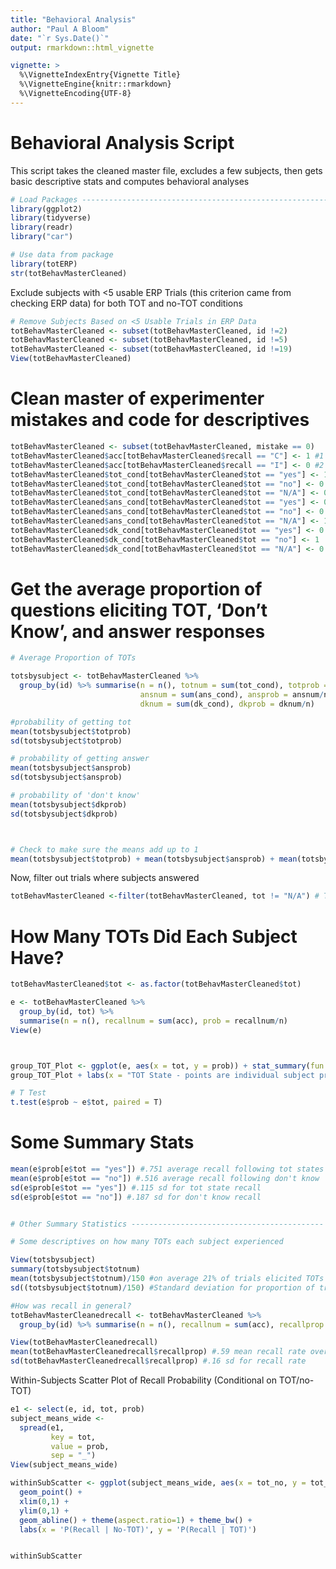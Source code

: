 ```yaml
---
title: "Behavioral Analysis"
author: "Paul A Bloom"
date: "`r Sys.Date()`"
output: rmarkdown::html_vignette

vignette: >
  %\VignetteIndexEntry{Vignette Title}
  %\VignetteEngine{knitr::rmarkdown}
  %\VignetteEncoding{UTF-8}
---
```


# Behavioral Analysis Script

This script takes the cleaned master file, excludes a few subjects, then gets basic descriptive stats and computes behavioral analyses


```r
# Load Packages -----------------------------------------------------------
library(ggplot2)
library(tidyverse)
library(readr)
library("car")

# Use data from package
library(totERP)
str(totBehavMasterCleaned)
```

Exclude subjects with <5 usable ERP Trials (this criterion came from checking ERP data) for both TOT and no-TOT conditions
```r
# Remove Subjects Based on <5 Usable Trials in ERP Data
totBehavMasterCleaned <- subset(totBehavMasterCleaned, id !=2)
totBehavMasterCleaned <- subset(totBehavMasterCleaned, id !=5)
totBehavMasterCleaned <- subset(totBehavMasterCleaned, id !=19)
View(totBehavMasterCleaned)
```

# Clean master of experimenter mistakes and code for descriptives

```r
totBehavMasterCleaned <- subset(totBehavMasterCleaned, mistake == 0)
totBehavMasterCleaned$acc[totBehavMasterCleaned$recall == "C"] <- 1 #1 for correct
totBehavMasterCleaned$acc[totBehavMasterCleaned$recall == "I"] <- 0 #2 for incorrect
totBehavMasterCleaned$tot_cond[totBehavMasterCleaned$tot == "yes"] <- 1
totBehavMasterCleaned$tot_cond[totBehavMasterCleaned$tot == "no"] <- 0
totBehavMasterCleaned$tot_cond[totBehavMasterCleaned$tot == "N/A"] <- 0
totBehavMasterCleaned$ans_cond[totBehavMasterCleaned$tot == "yes"] <- 0
totBehavMasterCleaned$ans_cond[totBehavMasterCleaned$tot == "no"] <- 0
totBehavMasterCleaned$ans_cond[totBehavMasterCleaned$tot == "N/A"] <- 1
totBehavMasterCleaned$dk_cond[totBehavMasterCleaned$tot == "yes"] <- 0
totBehavMasterCleaned$dk_cond[totBehavMasterCleaned$tot == "no"] <- 1
totBehavMasterCleaned$dk_cond[totBehavMasterCleaned$tot == "N/A"] <- 0

```

# Get the average proportion of questions eliciting TOT, 'Don't Know', and answer responses
```r

# Average Proportion of TOTs

totsbysubject <- totBehavMasterCleaned %>%
  group_by(id) %>% summarise(n = n(), totnum = sum(tot_cond), totprob = totnum/n,
                             ansnum = sum(ans_cond), ansprob = ansnum/n,
                             dknum = sum(dk_cond), dkprob = dknum/n)

#probability of getting tot
mean(totsbysubject$totprob)
sd(totsbysubject$totprob)

# probability of getting answer
mean(totsbysubject$ansprob)
sd(totsbysubject$ansprob)

# probability of 'don't know'
mean(totsbysubject$dkprob)
sd(totsbysubject$dkprob)



# Check to make sure the means add up to 1
mean(totsbysubject$totprob) + mean(totsbysubject$ansprob) + mean(totsbysubject$dkprob)

```

Now, filter out trials where subjects answered
```r
totBehavMasterCleaned <-filter(totBehavMasterCleaned, tot != "N/A") # Take Out Trials Where Subject Answered

```

# How Many TOTs Did Each Subject Have?
```r

totBehavMasterCleaned$tot <- as.factor(totBehavMasterCleaned$tot)

e <- totBehavMasterCleaned %>% 
  group_by(id, tot) %>%
  summarise(n = n(), recallnum = sum(acc), prob = recallnum/n)
View(e)



group_TOT_Plot <- ggplot(e, aes(x = tot, y = prob)) + stat_summary(fun.data = mean_cl_boot) + geom_jitter(size = .5, width = .02, col = 'blue')
group_TOT_Plot + labs(x = "TOT State - points are individual subject probabilities", y = "P(Recall)", title = "Recall Probability by TOT")

# T Test
t.test(e$prob ~ e$tot, paired = T)


```
# Some Summary Stats

```r
mean(e$prob[e$tot == "yes"]) #.751 average recall following tot states
mean(e$prob[e$tot == "no"]) #.516 average recall following don't know
sd(e$prob[e$tot == "yes"]) #.115 sd for tot state recall
sd(e$prob[e$tot == "no"]) #.187 sd for don't know recall


# Other Summary Statistics -------------------------------------------

# Some descriptives on how many TOTs each subject experienced

View(totsbysubject)
summary(totsbysubject$totnum)
mean(totsbysubject$totnum)/150 #on average 21% of trials elicited TOTs
sd((totsbysubject$totnum)/150) #Standard deviation for proportion of trials eliciting TOTs (.085)

#How was recall in general?
totBehavMasterCleanedrecall <- totBehavMasterCleaned %>% 
  group_by(id) %>% summarise(n = n(), recallnum = sum(acc), recallprop = recallnum/n)

View(totBehavMasterCleanedrecall)
mean(totBehavMasterCleanedrecall$recallprop) #.59 mean recall rate overall
sd(totBehavMasterCleanedrecall$recallprop) #.16 sd for recall rate

```

Within-Subjects Scatter Plot of Recall Probability (Conditional on TOT/no-TOT)

```r
e1 <- select(e, id, tot, prob)
subject_means_wide <-
  spread(e1,
         key = tot,
         value = prob,
         sep = "_")
View(subject_means_wide)

withinSubScatter <- ggplot(subject_means_wide, aes(x = tot_no, y = tot_yes)) +
  geom_point() +
  xlim(0,1) +
  ylim(0,1) +
  geom_abline() + theme(aspect.ratio=1) + theme_bw() +
  labs(x = 'P(Recall | No-TOT)', y = 'P(Recall | TOT)')


withinSubScatter
```
